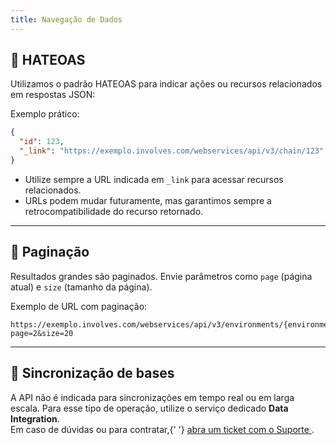 ```yaml
---
title: Navegação de Dados
---
```



## 🔗 HATEOAS

Utilizamos o padrão HATEOAS para indicar ações ou recursos relacionados em respostas JSON:

Exemplo prático:

```json
{
  "id": 123,
  "_link": "https://exemplo.involves.com/webservices/api/v3/chain/123"
}
```

- Utilize sempre a URL indicada em `_link` para acessar recursos relacionados.
- URLs podem mudar futuramente, mas garantimos sempre a retrocompatibilidade do recurso retornado.

---

## 📑 Paginação

Resultados grandes são paginados. Envie parâmetros como `page` (página atual) e `size` (tamanho da página).

Exemplo de URL com paginação:

```
https://exemplo.involves.com/webservices/api/v3/environments/{environmentId}/resource?page=2&size=20
```

---

## 🔄 Sincronização de bases

<Callout type="caution" className="text-sm leading-relaxed">
  A API não é indicada para sincronizações em tempo real ou em larga escala. Para esse tipo de
  operação, utilize o serviço dedicado <strong>Data Integration</strong>.<br />
  Em caso de dúvidas ou para contratar,{' '}
  <a
    href="https://help.involves.com/hc/pt-br/requests/new"
    target="_blank"
    rel="noopener"
    className="underline text-blue-600 dark:text-blue-400"
  >
    abra um ticket com o Suporte
  </a>
  .
</Callout>
